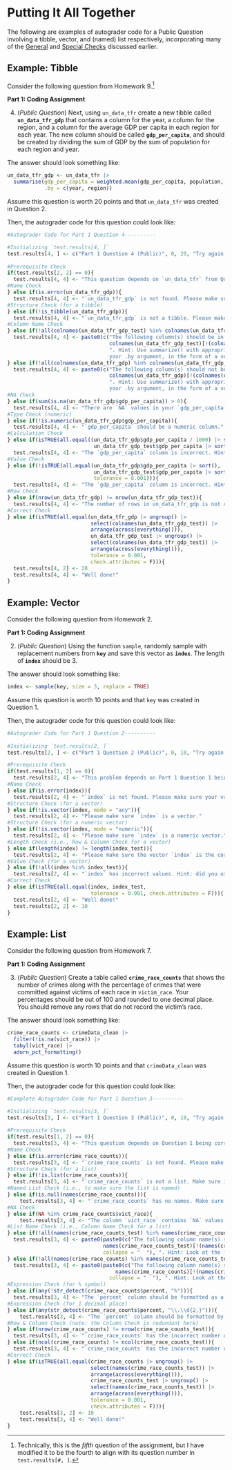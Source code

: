 # Putting It All Together {#Putting-It-All-Together}

The following are examples of autograder code for a Public Question involving a tibble, vector, and (named) list respectively, incorporating many of the [General](#General-Checks) and [Special Checks](#Special-Checks) discussed earlier.

## Example: Tibble

Consider the following question from Homework 9.[^2]

[^2]: Technically, this is the *fifth* question of the assignment, but I have modified it to be the fourth to align with its question number in `test.results[#, ]`. 

**Part 1: Coding Assignment**

4. (*Public Question*) Next, using `un_data_tfr` create a new tibble called **`un_data_tfr_gdp`** that contains a column for the year, a column for the region, and a column for the average GDP per capita in each region for each year. The new column should be called **`gdp_per_capita`**, and should be created by dividing the sum of GDP by the sum of population for each region and year.  

The answer should look something like: 

```r

un_data_tfr_gdp <- un_data_tfr |>
  summarise(gdp_per_capita = weighted.mean(gdp_per_capita, population, na.rm = T),
            .by = c(year, region))
```

Assume this question is worth 20 points and that `un_data_tfr` was created in Question 2.

Then, the autograder code for this question could look like:

```r
#Autograder Code for Part 1 Question 4----------

#Initializing `test.results[4, ]`
test.results[4, ] <- c("Part 1 Question 4 (Public)", 0, 20, "Try again. Hint: Start with summarize().")
  
#Prerequisite Check
if(test.results[2, 2] == 0){
  test.results[4, 4] <- "This question depends on `un_data_tfr` from Question 2 being correct. Try again."
#Name Check
} else if(is.error(un_data_tfr_gdp)){
  test.results[4, 4] <- "`un_data_tfr_gdp` is not found. Please make sure to name the variable correctly. Hint: Check spelling and capitalization."
#Structure Check (for a tibble)
} else if(!is_tibble(un_data_tfr_gdp)){
  test.results[4, 4] <- "`un_data_tfr_gdp` is not a tibble. Please make sure it is a tibble."
#Column Name Check
} else if(!all(colnames(un_data_tfr_gdp_test) %in% colnames(un_data_tfr_gdp))){
  test.results[4, 4] <- paste0(c("The following column(s) should be in un_data_tfr_gdp, but they were not found in your answer:",
                                 colnames(un_data_tfr_gdp_test)[!(colnames(un_data_tfr_gdp_test) %in% colnames(un_data_tfr_gdp))],
                                 ". Hint: Use summarize() with appropriate .by = argument (besides gdp_per_capita, the other two columns that you need will be 
                                 your .by argument, in the form of a vector.)"), collapse = " ")
} else if(!all(colnames(un_data_tfr_gdp) %in% colnames(un_data_tfr_gdp_test))){
  test.results[4, 4] <- paste0(c("The following column(s) should not be in un_data_tfr_gdp, but they were found in your answer :",
                                 colnames(un_data_tfr_gdp)[!(colnames(un_data_tfr_gdp) %in% colnames(un_data_tfr_gdp_test))],
                                 ". Hint: Use summarize() with appropriate .by= argument (besides gdp_per_capita, the other two columns that you need will be 
                                 your .by argument, in the form of a vector.)"), collapse = " ")
#NA Check 
} else if(sum(is.na(un_data_tfr_gdp$gdp_per_capita)) > 0){
  test.results[4, 4] <- "There are `NA` values in your `gdp_per_capita` column. Hint: You can do one of the following: (1) filter out all rows with missing gdp (or gdp_per_capita) and population values first, (2) set na.rm correctly when necessary."
#Type Check (numeric)
} else if(!is.numeric(un_data_tfr_gdp$gdp_per_capita)){
  test.results[4, 4] <- "`gdp_per_capita` should be a numeric column."
#Calculation Check 
} else if(isTRUE(all.equal((un_data_tfr_gdp$gdp_per_capita / 1000) |> sort(),
                            un_data_tfr_gdp_test$gdp_per_capita |> sort()))){
  test.results[4, 4] <- "The `gdp_per_capita` column is incorrect. Hint: If you used `gdp` to calculate `gdp_per_capita` column in summarize(), don't forget that `population` is in terms of thousands of people."
#Value Check 
} else if(!isTRUE(all.equal(un_data_tfr_gdp$gdp_per_capita |> sort(),
                            un_data_tfr_gdp_test$gdp_per_capita |> sort(),
                            tolerance = 0.001))){
  test.results[4, 4] <- "The `gdp_per_capita` column is incorrect. Hint: Within summarize(), try weighted.mean(). Or you can use sum() to implement a weighted average. Note: If you used sum(), you will need to remove rows that have a missing gdp or population value in the first place."
#Row Check 
} else if(nrow(un_data_tfr_gdp) != nrow(un_data_tfr_gdp_test)){
  test.results[4, 4] <- "The number of rows in un_data_tfr_gdp is not correct. Hint: Did you use the summarize() function correctly?"
#Correct Check 
} else if(isTRUE(all.equal(un_data_tfr_gdp |> ungroup() |>
                           select(colnames(un_data_tfr_gdp_test)) |>
                           arrange(across(everything())),
                           un_data_tfr_gdp_test |> ungroup() |> 
                           select(colnames(un_data_tfr_gdp_test)) |>
                           arrange(across(everything())),
                           tolerance = 0.001,
                           check.attributes = F))){
  test.results[4, 2] <- 20
  test.results[4, 4] <- "Well done!"
}
```

## Example: Vector

Consider the following question from Homework 2. 

**Part 1: Coding Assignment**

2.  (*Public Question*) Using the function `sample`, randomly sample with replacement numbers from **`key`** and save this vector as **`index`**. The length of **`index`** should be 3. 

The answer should look something like:

```r

index <- sample(key, size = 3, replace = TRUE)
```

Assume this question is worth 10 points and that `key` was created in Question 1.

Then, the autograder code for this question could look like:

```r
#Autograder Code for Part 1 Question 2----------
  
#Initializing `test.results[2, ]`
test.results[2, ] <- c("Part 1 Question 2 (Public)", 0, 10, "Try again.")

#Prerequisite Check 
if(test.results[1, 2] == 0){
  test.results[2, 4] <- "This problem depends on Part 1 Question 1 being correct. Try again."
#Name Check 
} else if(is.error(index)){ 
  test.results[2, 4] <- "`index` is not found. Please make sure your variable is named correctly."
#Structure Check (for a vector)
} else if(!is.vector(index, mode = "any")){ 
  test.results[2, 4] <- "Please make sure `index` is a vector."
#Structure Check (for a numeric vector)
} else if(!is.vector(index, mode = "numeric")){ 
  test.results[2, 4] <- "Please make sure `index` is a numeric vector."
#Length Check (i.e., Row & Column Check for a vector)
} else if(length(index) != length(index_test)){ 
  test.results[2, 4] <- "Please make sure the vector `index` is the correct length, as specified by the prompt (i.e., there are 3 elements in the vector)."
#Value Check (for a vector)
} else if(!all(index %in% index_test)){ 
  test.results[2, 4] <- "`index` has incorrect values. Hint: did you use the argument replace = TRUE in the `sample()` function?"
#Correct Check
} else if(isTRUE(all.equal(index, index_test, 
                           tolerance = 0.001, check.attributes = F))){ 
  test.results[2, 4] <- "Well done!"
  test.results[2, 2] <- 10
}
```

## Example: List

Consider the following question from Homework 7. 

**Part 1: Coding Assignment**

3. (*Public Question*) Create a table called **`crime_race_counts`** that shows the number of crimes along with the percentage of crimes that were committed against victims of each race in `victim_race`. Your percentages should be out of 100 and rounded to one decimal place. You should remove any rows that do not record the victim's race. 

The answer should look something like:

```r

crime_race_counts <- crimeData_clean |> 
  filter(!is.na(vict_race)) |> 
  tabyl(vict_race) |>
  adorn_pct_formatting()
```

Assume this question is worth 10 points and that `crimeData_clean` was created in Question 1.

Then, the autograder code for this question could look like:

```r
#Complete Autograder Code for Part 1 Question 3----------

#Initializing `test.results[3, ]`
test.results[3, ] <- c("Part 1 Question 3 (Public)", 0, 10, "Try again. Hint: Look at the function `janitor::tabyl()`.")
  
#Prerequisite Check
if(test.results[1, 2] == 0){
  test.results[3, 4] <- "This question depends on Question 1 being correct. Try again."
#Name Check
} else if(is.error(crime_race_counts)){ 
  test.results[3, 4] <- "`crime_race_counts` is not found. Please make sure the variable is named correctly."
#Structure Check (for a list)
} else if(!is.list(crime_race_counts)){
  test.results[3, 4] <- "`crime_race_counts` is not a list. Make sure it is a list. Hint: Look at the function `janitor::tabyl()`."
#Named List Check (i.e., to make sure the list is named)
} else if(is.null(names(crime_race_counts))){
    test.results[3, 4] <- "`crime_race_counts` has no names. Make sure it has names. Hint: Look at the function `janitor::tabyl()`."
#NA Check
} else if(NA %in% crime_race_counts$vict_race){
    test.results[3, 4] <- "The column `vict_race` contains `NA` values. Remember to remove any rows which do not record the victim’s race."
#List Name Check (i.e., Column Name Check for a list)
} else if(!all(names(crime_race_counts_test) %in% names(crime_race_counts))){
  test.results[3, 4] <- paste0(paste0(c("The following column name(s) should be in `crime_race_counts`, but they were not found in your answer:",
                               names(crime_race_counts_test)[!(names(crime_race_counts_test) %in% names(crime_race_counts))]),
                               collapse = "  "), ". Hint: Look at the function `janitor::tabyl()`.")
} else if(!all(names(crime_race_counts) %in% names(crime_race_counts_test))){
  test.results[3, 4] <- paste0(paste0(c("The following column name(s) should not be in `crime_race_counts`, but they were found in your answer:",
                                   names(crime_race_counts)[!(names(crime_race_counts) %in% names(crime_race_counts_test))]),
                                 collapse = "  "), ". Hint: Look at the function `janitor::tabyl()`.")
#Expression Check (for % symbol)
} else if(any(!str_detect(crime_race_counts$percent, "%"))){
  test.results[3, 4] <- "The `percent` column should be formatted as a percentage. Hint: Look at the function `janitor::adorn_pct_formatting()`."
#Expression Check (for 1 decimal place)
} else if(any(str_detect(crime_race_counts$percent, "\\.\\d{2,}"))){
    test.results[3, 4] <- "The `percent` column should be formatted by 1 decimal place. Hint: Look at the argument `digits` in `janitor::adorn_pct_formatting()` (note its default value)."
#Row & Column Check (note: the Column Check is redundant here)
} else if(nrow(crime_race_counts) != nrow(crime_race_counts_test)){
  test.results[3, 4] <- "`crime_race_counts` has the incorrect number of rows. Hint: Look at the `janitor::tabyl()` function."
} else if(ncol(crime_race_counts) != ncol(crime_race_counts_test)){ 
  test.results[3, 4] <- "`crime_race_counts` has the incorrect number of columns. Hint: Look at the `janitor::tabyl()` function."
#Correct Check
} else if(isTRUE(all.equal(crime_race_counts |> ungroup() |> 
                           select(names(crime_race_counts_test)) |>
                           arrange(across(everything())),
                           crime_race_counts_test |> ungroup() |>
                           select(names(crime_race_counts_test)) |>
                           arrange(across(everything())),
                           tolerance = 0.001,
                           check.attributes = F))){
    test.results[3, 2] <- 10
    test.results[3, 4] <- "Well done!"
}  
```
